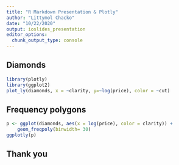 ```yaml
---
title: "R Markdown Presentation & Plotly"
author: "Littymol Chacko"
date: "10/22/2020"
output: ioslides_presentation
editor_options: 
  chunk_output_type: console
---
```



## Diamonds

```r
library(plotly)
library(ggplot2)
plot_ly(diamonds, x = ~clarity, y=~log(price), color = ~cut)


```

## Frequency polygons 

```r

p <- ggplot(diamonds, aes(x = log(price), color = clarity)) + 
    geom_freqpoly(binwidth= 30)
ggplotly(p)
```

## Thank you

